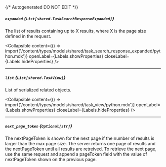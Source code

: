 {/* Autogenerated DO NOT EDIT  */}

##### `expanded` *{`List[shared.TaskSearchResponseExpanded]`}*
The list of results containing up to X results, where X is the page size defined in the request.

<Collapsible content={() => import('/content/types/models/shared/task_search_response_expanded/python.mdx')} openLabel={Labels.showProperties} closeLabel={Labels.hideProperties} />


---
##### `list` *{`List[shared.TaskView]`}*
List of serialized related objects.

<Collapsible content={() => import('/content/types/models/shared/task_view/python.mdx')} openLabel={Labels.showProperties} closeLabel={Labels.hideProperties} />


---
##### `next_page_token` *{`Optional[str]`}*
The nextPageToken is shown for the next page if the number of results is larger than the max page size.
 The server returns one page of results and the nextPageToken until all results are retreived.
 To retrieve the next page, use the same request and append a pageToken field with the value of nextPageToken shown on the previous page.


